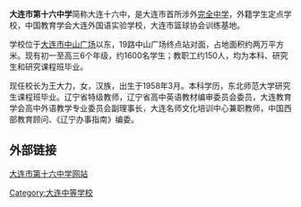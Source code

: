 {{Refimprove|time=2007-12-17T13:39:22Z}}
'''大连市第十六中学'''简称大连十六中，是大连市首所涉外[[完全中学|完全中学]]，外籍学生定点学校，中国教育学会大连外国语实验学校，大连市篮球协会训练基地。

学校位于[[大连市|大连市]][[中山广场|中山广场]]以东，19路中山广场终点站对面，占地面积约两万平方米。现有初一至高三6个年级，约1600名学生；教职工约150人，均为本科、研究生和研究课程班毕业。

现任校长为王大力，女，汉族，出生于1958年3月。本科学历，东北师范大学研究生课程班毕业。辽宁省特级教师，辽宁省高中英语教材编审委员会委员，大连教育学会高中外语教学专业委员会副理事长，大连名师文化培训中心兼职教师，中国西部教育顾问、《辽宁办事指南》编委。

== 外部链接 ==
[https://web.archive.org/web/20140517084205/http://dalian16.com/ 大连市第十六中学网站]

{{Seni-stub}}

[[Category:大连中等学校|Category:大连中等学校]]